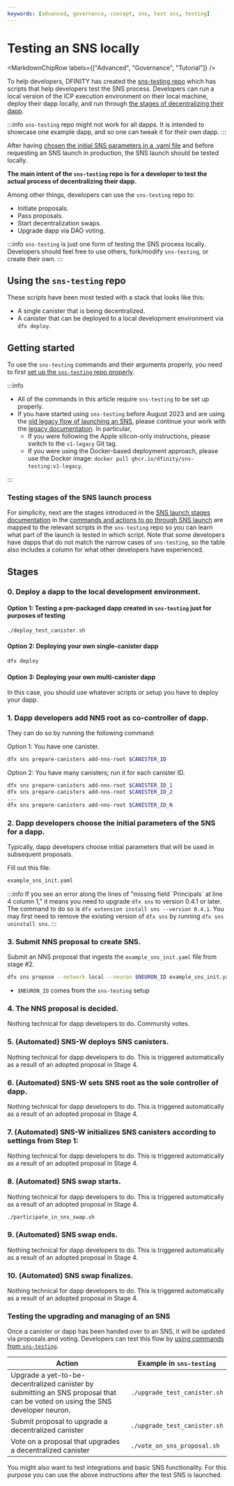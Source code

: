 ```yaml
---
keywords: [advanced, governance, concept, sns, test sns, testing]
---
```



# Testing an SNS locally

<MarkdownChipRow labels={["Advanced", "Governance", "Tutorial"]} />

To help developers, DFINITY has created the [sns-testing repo](https://github.com/dfinity/sns-testing) which has scripts that help developers test the SNS process. Developers can run a local version of the ICP execution environment on their local machine, deploy their dapp locally, and run through [the stages of decentralizing their dapp](../launching/launch-summary-1proposal.mdx).

:::info
`sns-testing` repo might not work for all dapps. It is intended to showcase one example dapp, and so one can tweak it for their own dapp.
:::

After having [chosen the initial SNS parameters in a .yaml file](../tokenomics/preparation.mdx) and before requesting an SNS launch in production, the SNS launch should be tested locally.

**The main intent of the `sns-testing` repo is for a developer to test the actual process of decentralizing their dapp.**

Among other things, developers can use the `sns-testing` repo to:

- Initiate proposals.
- Pass proposals.
- Start decentralization swaps.
- Upgrade dapp via DAO voting.

:::info
`sns-testing` is just one form of testing the SNS process locally. Developers should feel free to use others, fork/modify `sns-testing`, or create their own.
:::

## Using the `sns-testing` repo

These scripts have been most tested with a stack that looks like this:

- A single canister that is being decentralized.
- A canister that can be deployed to a local development environment via `dfx deploy`.

## Getting started

To use the `sns-testing` commands and their arguments properly, you need to first [set up the `sns-testing` repo properly](https://github.com/dfinity/sns-testing#sns-lifecycle).

:::info
- All of the commands in this article require `sns-testing` to be set up properly.
- If you have started using `sns-testing` before August 2023 and are using the [old legacy flow of launching an SNS](../launching/index.mdx), please continue your work with the [legacy documentation](https://github.com/dfinity/sns-testing/blob/v1-legacy/README.md). In particular,
    - If you were following the Apple silicon-only instructions, please switch to the `v1-legacy` Git tag.
    - If you were using the Docker-based deployment approach, please use the Docker image: `docker pull ghcr.io/dfinity/sns-testing:v1-legacy`.

:::

### Testing stages of the SNS launch process

For simplicity, next are the stages introduced in the [SNS launch stages documentation](../launching/launch-summary-1proposal.mdx) in the [commands and actions to go through SNS launch](../launching/launch-steps-1proposal.mdx) are mapped to the relevant scripts in the `sns-testing` repo so you can learn what part of the launch is tested in which script.
Note that some developers have dapps that do not match the narrow cases of `sns-testing`, so the table also includes a column for what other developers have experienced.

## Stages

### 0. Deploy a dapp to the local development environment.

#### Option 1: Testing a pre-packaged dapp created in `sns-testing` just for purposes of testing

```bash
./deploy_test_canister.sh
```

#### Option 2: Deploying your own single-canister dapp

```bash
dfx deploy
```

#### Option 3: Deploying your own multi-canister dapp

In this case, you should use whatever scripts or setup you have to deploy your dapp.

### 1. Dapp developers add NNS root as co-controller of dapp.

They can do so by running the following command:

Option 1: You have one canister.

```bash
dfx sns prepare-canisters add-nns-root $CANISTER_ID
```

Option 2: You have many canisters; run it for each canister ID.

```bash
dfx sns prepare-canisters add-nns-root $CANISTER_ID_1
dfx sns prepare-canisters add-nns-root $CANISTER_ID_2
...
dfx sns prepare-canisters add-nns-root $CANISTER_ID_N
```

### 2. Dapp developers choose the initial parameters of the SNS for a dapp.

Typically, dapp developers choose initial parameters that will be used in subsequent proposals.

Fill out this file:

```bash
example_sns_init.yaml
```

:::info
If you see an error along the lines of "missing field \`Principals\` at line 4 column 1," it means you need to upgrade `dfx sns` to version 0.4.1 or later. The command to do so is `dfx extension install sns --version 0.4.1`. You may first need to remove the existing version of `dfx sns` by running `dfx sns uninstall sns`.
:::

### 3. Submit NNS proposal to create SNS.

Submit an NNS proposal that ingests the `example_sns_init.yaml` file from stage #2.

```bash
dfx sns propose --network local --neuron $NEURON_ID example_sns_init.yaml
```

- `$NEURON_ID` comes from the `sns-testing` setup

### 4. The NNS proposal is decided.

Nothing technical for dapp developers to do. Community votes.

### 5. (Automated) SNS-W deploys SNS canisters.

Nothing technical for dapp developers to do. This is triggered automatically as a result
of an adopted proposal in Stage 4.

### 6. (Automated) SNS-W sets SNS root as the sole controller of dapp.

Nothing technical for dapp developers to do. This is triggered automatically as a result
of an adopted proposal in Stage 4.

### 7. (Automated) SNS-W initializes SNS canisters according to settings from Step 1:

Nothing technical for dapp developers to do. This is triggered automatically as a result
of an adopted proposal in Stage 4.

### 8. (Automated) SNS swap starts.

Nothing technical for dapp developers to do. This is triggered automatically as a result
of an adopted proposal in Stage 4.

```bash
./participate_in_sns_swap.sh
```

### 9. (Automated) SNS swap ends.

Nothing technical for dapp developers to do. This is triggered automatically as a result
of an adopted proposal in Stage 4.

### 10. (Automated) SNS swap finalizes.

Nothing technical for dapp developers to do. This is triggered automatically as a result
of an adopted proposal in Stage 4.

### Testing the upgrading and managing of an SNS

Once a canister or dapp has been handed over to an SNS, it will be updated via proposals and voting. Developers can test this flow by [using commands from `sns-testing`](https://github.com/dfinity/sns-testing#sns-lifecycle).


| Action | Example in `sns-testing` |
|--------|--------------------------|
| Upgrade a yet-to-be-decentralized canister by submitting an SNS proposal that can be voted on using the SNS developer neuron. | `./upgrade_test_canister.sh` |
| Submit proposal to upgrade a decentralized canister | `./upgrade_test_canister.sh` |
| Vote on a proposal that upgrades a decentralized canister | `./vote_on_sns_proposal.sh` |

You might also want to test integrations and basic SNS functionality.
For this purpose you can use the above instructions after the test SNS is
launched.
